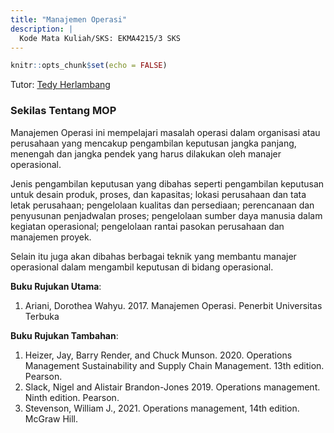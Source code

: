 ```yaml
---
title: "Manajemen Operasi"
description: |
  Kode Mata Kuliah/SKS: EKMA4215/3 SKS
---
```


```r
knitr::opts_chunk$set(echo = FALSE)
```

Tutor: [Tedy Herlambang](https://bangtedy.github.io)

### Sekilas Tentang MOP

Manajemen Operasi ini mempelajari masalah operasi dalam organisasi atau perusahaan yang mencakup pengambilan keputusan jangka panjang, menengah dan jangka pendek yang harus dilakukan oleh manajer operasional. 

Jenis pengambilan keputusan yang dibahas seperti pengambilan keputusan untuk desain produk, proses, dan kapasitas; lokasi perusahaan dan tata letak perusahaan; pengelolaan kualitas dan persediaan; perencanaan dan penyusunan penjadwalan proses; pengelolaan sumber daya manusia dalam kegiatan operasional; pengelolaan rantai pasokan perusahaan dan manajemen proyek.

Selain itu juga akan dibahas berbagai teknik yang membantu manajer operasional dalam mengambil keputusan di bidang operasional.

**Buku Rujukan Utama**:

1. Ariani, Dorothea Wahyu. 2017. Manajemen Operasi. Penerbit Universitas Terbuka

**Buku Rujukan Tambahan**: 

1. Heizer, Jay, Barry Render, and Chuck Munson. 2020. Operations Management Sustainability and Supply Chain Management. 13th edition. Pearson.
2. Slack, Nigel and Alistair Brandon-Jones 2019. Operations management. Ninth edition. Pearson.
3. Stevenson, William J., 2021. Operations management, 14th edition. McGraw Hill.